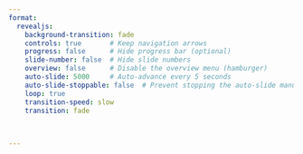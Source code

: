 ```yaml
---
format: 
  revealjs:
    background-transition: fade
    controls: true       # Keep navigation arrows
    progress: false      # Hide progress bar (optional)
    slide-number: false  # Hide slide numbers
    overview: false      # Disable the overview menu (hamburger)
    auto-slide: 5000     # Auto-advance every 5 seconds
    auto-slide-stoppable: false  # Prevent stopping the auto-slide manually
    loop: true
    transition-speed: slow
    transition: fade
    
    

---
```



#  {.center background-image="images/gallery-11.jpg" background-size="contain"}

#  {.center background-image="images/gallery-1.jpg" background-size="contain"}

#  {.center background-image="images/gallery-2.jpg" background-size="contain"}

#  {.center background-image="images/gallery-3.jpg" background-size="contain"}

#  {.center background-image="images/gallery-4.jpg" background-size="contain"}

#  {.center background-image="images/gallery-5.jpg" background-size="contain"}

#  {.center background-image="images/gallery-6.jpg" background-size="contain"}

#  {.center background-image="images/gallery-7.jpg" background-size="contain"}

#  {.center background-image="images/gallery-8.jpg" background-size="contain"}

#  {.center background-image="images/gallery-9.jpg" background-size="contain"}

#  {.center background-image="images/gallery-10.jpg" background-size="contain"}



